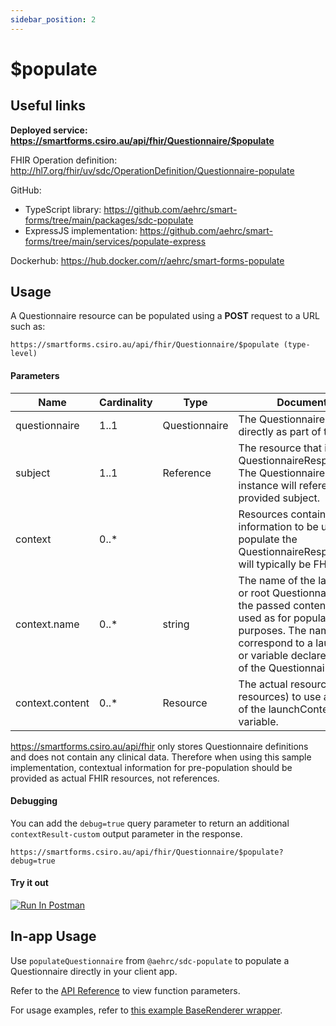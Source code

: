 ```yaml
---
sidebar_position: 2
---
```


# $populate

## Useful links

**Deployed service: https://smartforms.csiro.au/api/fhir/Questionnaire/$populate**

FHIR Operation definition: http://hl7.org/fhir/uv/sdc/OperationDefinition/Questionnaire-populate

GitHub:

- TypeScript library: https://github.com/aehrc/smart-forms/tree/main/packages/sdc-populate
- ExpressJS implementation: https://github.com/aehrc/smart-forms/tree/main/services/populate-express

Dockerhub: https://hub.docker.com/r/aehrc/smart-forms-populate

## Usage

A Questionnaire resource can be populated using a **POST** request to a URL such as:

```http request
https://smartforms.csiro.au/api/fhir/Questionnaire/$populate (type-level)
```

#### Parameters

| Name            | Cardinality | Type          | Documentation                                                                                                                                                                                                                  |
| --------------- | ----------- | ------------- | ------------------------------------------------------------------------------------------------------------------------------------------------------------------------------------------------------------------------------ |
| questionnaire   | 1..1        | Questionnaire | The Questionnaire is provided directly as part of the request.                                                                                                                                                                 |
| subject         | 1..1        | Reference     | The resource that is to be the QuestionnaireResponse.subject. The QuestionnaireResponse instance will reference the provided subject.                                                                                          |
| context         | 0..\*       |               | Resources containing information to be used to help populate the QuestionnaireResponse. These will typically be FHIR resources.                                                                                                |
| context.name    | 0..\*       | string        | The name of the launchContext or root Questionnaire variable the passed content should be used as for population purposes. The name SHALL correspond to a launchContext or variable declared at the root of the Questionnaire. |
| context.content | 0..\*       | Resource      | The actual resource (or resources) to use as the value of the launchContext or variable.                                                                                                                                       |

https://smartforms.csiro.au/api/fhir only stores Questionnaire definitions and does not contain any clinical data. Therefore when using this sample implementation, contextual information for pre-population should be provided as actual FHIR resources, not references.

#### Debugging

You can add the `debug=true` query parameter to return an additional `contextResult-custom` output parameter in the response.

```http request
https://smartforms.csiro.au/api/fhir/Questionnaire/$populate?debug=true
```

#### Try it out

[<img src="https://run.pstmn.io/button.svg" alt="Run In Postman"/>](https://elements.getpostman.com/redirect?entityId=22885901-2af2cfbb-3a0a-49c6-8404-105ef0751415&entityType=collection)

## In-app Usage

Use `populateQuestionnaire` from `@aehrc/sdc-populate` to populate a Questionnaire directly in your client app.

Refer to the [API Reference](/docs/api/sdc-populate/functions/populateQuestionnaire) to view function parameters.

For usage examples, refer to [this example BaseRenderer wrapper](/docs/dev/renderer-overview#pre-population-usage).
